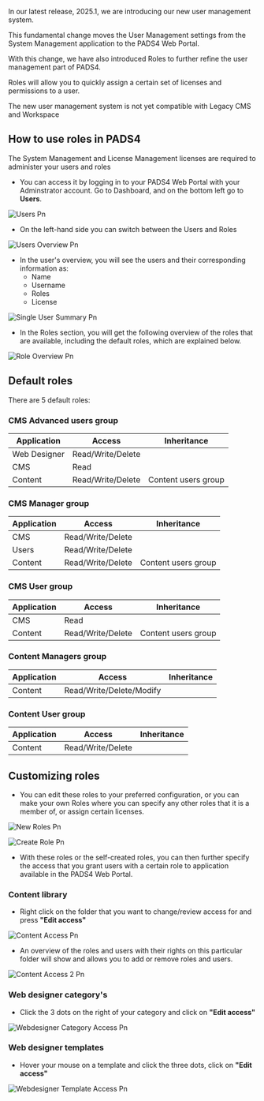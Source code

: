 In our latest release, 2025.1, we are introducing our new user management system.

This fundamental change moves the User Management settings from the System Management application to the PADS4 Web Portal.

With this change, we have also introduced Roles to further refine the user management part of PADS4.

Roles will allow you to quickly assign a certain set of licenses and permissions to a user.

<Warning>
  The new user management system is not yet compatible with Legacy CMS and Workspace
</Warning>

## How to use roles in PADS4

<Info>
  The System Management and License Management licenses are required to administer your users and roles
</Info>

- You can access it by logging in to your PADS4 Web Portal with your Adminstrator account. Go to Dashboard, and on the bottom left go to **Users**.

![Users Pn](/images/ctrl-centre/administration/user-management/Users.png)

- On the left-hand side you can switch between the Users and Roles

![Users Overview Pn](/images/ctrl-centre/administration/user-management/Users-overview.png)

- In the user's overview, you will see the users and their corresponding information as:
  - Name
  - Username
  - Roles
  - License

![Single User Summary Pn](/images/ctrl-centre/administration/user-management/single-user-summary.png)

- In the Roles section, you will get the following overview of the roles that are available, including the default roles, which are explained below.

![Role Overview Pn](/images/ctrl-centre/administration/user-management/role-overview.png)

## Default roles

There are 5 default roles:

### CMS Advanced users group

| Application  | Access            | Inheritance         |
| ------------ | ----------------- | ------------------- |
| Web Designer | Read/Write/Delete |                     |
| CMS          | Read              |                     |
| Content      | Read/Write/Delete | Content users group |

### CMS Manager group

| Application | Access            | Inheritance         |
| ----------- | ----------------- | ------------------- |
| CMS         | Read/Write/Delete |                     |
| Users       | Read/Write/Delete |                     |
| Content     | Read/Write/Delete | Content users group |

### CMS User group

| Application | Access            | Inheritance         |
| ----------- | ----------------- | ------------------- |
| CMS         | Read              |                     |
| Content     | Read/Write/Delete | Content users group |

### Content Managers group

| Application | Access                   | Inheritance |
| ----------- | ------------------------ | ----------- |
| Content     | Read/Write/Delete/Modify |             |

### Content User group

| Application | Access            | Inheritance |
| ----------- | ----------------- | ----------- |
| Content     | Read/Write/Delete |             |

## Customizing roles

- You can edit these roles to your preferred configuration, or you can make your own Roles where you can specify any other roles that it is a member of, or assign certain licenses.

![New Roles Pn](/images/ctrl-centre/administration/user-management/new-roles.png)

![Create Role Pn](/images/ctrl-centre/administration/user-management/create-role.png)

- With these roles or the self-created roles, you can then further specify the access that you grant users with a certain role to application available in the PADS4 Web Portal.

### Content library

- Right click on the folder that you want to change/review access for and press **"Edit access"**

![Content Access Pn](/images/ctrl-centre/administration/user-management/content-access.png)

- An overview of the roles and users with their rights on this particular folder will show and allows you to add or remove roles and users.

![Content Access 2 Pn](/images/ctrl-centre/administration/user-management/content-access-2.png)

### Web designer category's

- Click the 3 dots on the right of your category and click on **"Edit access"**

![Webdesigner Category Access Pn](/images/ctrl-centre/administration/user-management/Webdesigner-category-access.png)

### Web designer templates

- Hover your mouse on a template and click the three dots, click on **"Edit access"**

![Webdesigner Template Access Pn](/images/ctrl-centre/administration/user-management/Webdesigner-template-access.png)